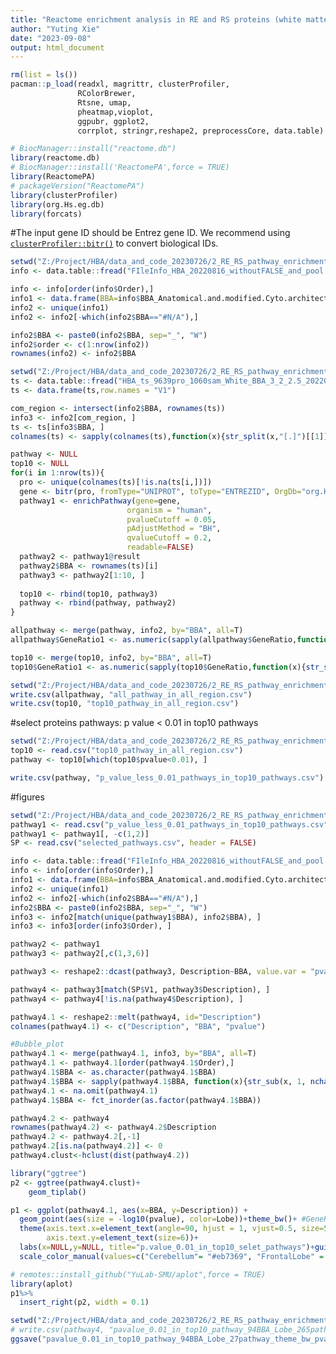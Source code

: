 ---
title: "Reactome enrichment analysis in RE and RS proteins (white matter)"
author: "Yuting Xie"
date: "2023-09-08"
output: html_document
---

```{r}
rm(list = ls())
pacman::p_load(readxl, magrittr, clusterProfiler,
               RColorBrewer,
               Rtsne, umap,
               pheatmap,vioplot,
               ggpubr, ggplot2,
               corrplot, stringr,reshape2, preprocessCore, data.table)

# BiocManager::install("reactome.db")
library(reactome.db)
# BiocManager::install('ReactomePA',force = TRUE)
library(ReactomePA)
# packageVersion("ReactomePA")
library(clusterProfiler)
library(org.Hs.eg.db)
library(forcats)
```

#The input gene ID should be Entrez gene ID. We recommend using [`clusterProfiler::bitr()`](#bitr) to convert biological IDs. 
```{r}
setwd("Z:/Project/HBA/data_and_code_20230726/2_RE_RS_pathway_enrichment/Proteins")
info <- data.table::fread("FIleInfo_HBA_20220816_withoutFALSE_and_pool.csv",data.table = F)

info <- info[order(info$Order),]
info1 <- data.frame(BBA=info$BBA_Anatomical.and.modified.Cyto.architectonic.descriptions, Lobe=info$Lobe, Gyrus=info$Gyrus)
info2 <- unique(info1)
info2 <- info2[-which(info2$BBA=="#N/A"),]

info2$BBA <- paste0(info2$BBA, sep="_", "W")
info2$order <- c(1:nrow(info2))
rownames(info2) <- info2$BBA

setwd("Z:/Project/HBA/data_and_code_20230726/2_RE_RS_pathway_enrichment/proteins_white_matter")
ts <- data.table::fread("HBA_ts_9639pro_1060sam_White_BBA_3_2_2.5_20220921.csv",data.table = F)
ts <- data.frame(ts,row.names = "V1")

com_region <- intersect(info2$BBA, rownames(ts))
info3 <- info2[com_region, ]
ts <- ts[info3$BBA, ]
colnames(ts) <- sapply(colnames(ts),function(x){str_split(x,"[.]")[[1]][1]}) 

pathway <- NULL
top10 <- NULL
for(i in 1:nrow(ts)){
  pro <- unique(colnames(ts)[!is.na(ts[i,])])
  gene <- bitr(pro, fromType="UNIPROT", toType="ENTREZID", OrgDb="org.Hs.eg.db")[,2]
  pathway1 <- enrichPathway(gene=gene, 
                          organism = "human",
                          pvalueCutoff = 0.05, 
                          pAdjustMethod = "BH",
                          qvalueCutoff = 0.2,
                          readable=FALSE)
  pathway2 <- pathway1@result
  pathway2$BBA <- rownames(ts)[i]
  pathway3 <- pathway2[1:10, ]
  
  top10 <- rbind(top10, pathway3)
  pathway <- rbind(pathway, pathway2)
}

allpathway <- merge(pathway, info2, by="BBA", all=T)
allpathway$GeneRatio1 <- as.numeric(sapply(allpathway$GeneRatio,function(x){str_split(x,"/")[[1]][1]}))/as.numeric(sapply(allpathway$GeneRatio,function(x){str_split(x,"/")[[1]][2]}))

top10 <- merge(top10, info2, by="BBA", all=T)
top10$GeneRatio1 <- as.numeric(sapply(top10$GeneRatio,function(x){str_split(x,"/")[[1]][1]}))/as.numeric(sapply(top10$GeneRatio,function(x){str_split(x,"/")[[1]][2]}))

setwd("Z:/Project/HBA/data_and_code_20230726/2_RE_RS_pathway_enrichment/proteins_white_matter")
write.csv(allpathway, "all_pathway_in_all_region.csv")
write.csv(top10, "top10_pathway_in_all_region.csv")
```

#select proteins pathways: p value < 0.01 in top10 pathways
```{r}
setwd("Z:/Project/HBA/data_and_code_20230726/2_RE_RS_pathway_enrichment/proteins_white_matter")
top10 <- read.csv("top10_pathway_in_all_region.csv")
pathway <- top10[which(top10$pvalue<0.01), ]

write.csv(pathway, "p_value_less_0.01_pathways_in_top10_pathways.csv")
```

#figures
```{r}
setwd("Z:/Project/HBA/data_and_code_20230726/2_RE_RS_pathway_enrichment/proteins_white_matter")
pathway1 <- read.csv("p_value_less_0.01_pathways_in_top10_pathways.csv")
pathway1 <- pathway1[, -c(1,2)]
SP <- read.csv("selected_pathways.csv", header = FALSE)

info <- data.table::fread("FIleInfo_HBA_20220816_withoutFALSE_and_pool.csv",data.table = F)
info <- info[order(info$Order),]
info1 <- data.frame(BBA=info$BBA_Anatomical.and.modified.Cyto.architectonic.descriptions, Lobe=info$Lobe, Gyrus=info$Gyrus, Order=info$Order)
info2 <- unique(info1)
info2 <- info2[-which(info2$BBA=="#N/A"),]
info2$BBA <- paste0(info2$BBA, sep="_", "W")
info3 <- info2[match(unique(pathway1$BBA), info2$BBA), ]
info3 <- info3[order(info3$Order), ]

pathway2 <- pathway1
pathway3 <- pathway2[,c(1,3,6)]

pathway3 <- reshape2::dcast(pathway3, Description~BBA, value.var = "pvalue")

pathway4 <- pathway3[match(SP$V1, pathway3$Description), ]
pathway4 <- pathway4[!is.na(pathway4$Description), ]

pathway4.1 <- reshape2::melt(pathway4, id="Description")
colnames(pathway4.1) <- c("Description", "BBA", "pvalue")

#Bubble_plot
pathway4.1 <- merge(pathway4.1, info3, by="BBA", all=T)
pathway4.1 <- pathway4.1[order(pathway4.1$Order),]
pathway4.1$BBA <- as.character(pathway4.1$BBA)
pathway4.1$BBA <- sapply(pathway4.1$BBA, function(x){str_sub(x, 1, nchar(x)-2)})
pathway4.1 <- na.omit(pathway4.1)
pathway4.1$BBA <- fct_inorder(as.factor(pathway4.1$BBA))

pathway4.2 <- pathway4
rownames(pathway4.2) <- pathway4.2$Description
pathway4.2 <- pathway4.2[,-1]
pathway4.2[is.na(pathway4.2)] <- 0
pathway4.clust<-hclust(dist(pathway4.2))

library("ggtree")
p2 <- ggtree(pathway4.clust)+
    geom_tiplab()

p1 <- ggplot(pathway4.1, aes(x=BBA, y=Description)) +
  geom_point(aes(size = -log10(pvalue), color=Lobe))+theme_bw()+ #GeneRatio1
  theme(axis.text.x=element_text(angle=90, hjust = 1, vjust=0.5, size=5),
        axis.text.y=element_text(size=6))+
  labs(x=NULL,y=NULL, title="p.value_0.01_in_top10_selet_pathways")+guides(size=guide_legend(order=1))+
  scale_color_manual(values=c("Cerebellum"= "#eb7369", "FrontalLobe" = "#c5920e", "LimbicLobe" = "#2eb064" , "OccipitalLobe" = "#1cb4b8", "ParietalLobe" = "#359cd8", "SubcorticalNuclei" = "#a07db7", "TemporalLobe" = "#d469a4", "InsularLobe"="#76A12F"))

# remotes::install_github("YuLab-SMU/aplot",force = TRUE)
library(aplot)
p1%>%
  insert_right(p2, width = 0.1)

setwd("Z:/Project/HBA/data_and_code_20230726/2_RE_RS_pathway_enrichment/proteins_white_matter")
# write.csv(pathway4, "pavalue_0.01_in_top10_pathway_94BBA_Lobe_265pathway_data_for_plot.csv")
ggsave("pavalue_0.01_in_top10_pathway_94BBA_Lobe_27pathway_theme_bw_pvalue_white_matter.pdf", width=16, height=10)
```




